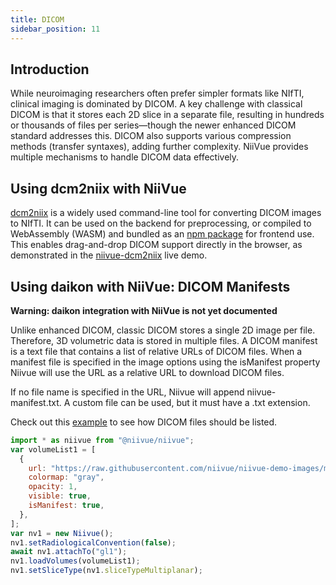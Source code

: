 ```yaml
---
title: DICOM
sidebar_position: 11
---
```


## Introduction

While neuroimaging researchers often prefer simpler formats like NIfTI, clinical imaging is dominated by DICOM. A key challenge with classical DICOM is that it stores each 2D slice in a separate file, resulting in hundreds or thousands of files per series—though the newer enhanced DICOM standard addresses this. DICOM also supports various compression methods (transfer syntaxes), adding further complexity. NiiVue provides multiple mechanisms to handle DICOM data effectively.

## Using dcm2niix with NiiVue

[dcm2niix](https://github.com/rordenlab/dcm2niix) is a widely used command-line tool for converting DICOM images to NIfTI. It can be used on the backend for preprocessing, or compiled to WebAssembly (WASM) and bundled as an [npm package](https://www.npmjs.com/package/@niivue/dcm2niix) for frontend use. This enables drag-and-drop DICOM support directly in the browser, as demonstrated in the [niivue-dcm2niix](https://github.com/niivue/niivue-dcm2niix) live demo.

## Using daikon with NiiVue: DICOM Manifests

**Warning: daikon integration with NiiVue is not yet documented**

Unlike enhanced DICOM, classic DICOM stores a single 2D image per file. Therefore, 3D volumetric data is stored in multiple files. A DICOM manifest is a text file that contains a list of relative URLs of DICOM files. When a manifest file is specified in the image options using the isManifest property Niivue will use the URL as a relative URL to download DICOM files.

If no file name is specified in the URL, Niivue will append niivue-manifest.txt. A custom file can be used, but it must have a .txt extension.

Check out this [example](https://github.com/niivue/niivue-demo-images/blob/main/dicom/niivue-manifest.txt) to see how DICOM files should be listed.

```javascript
import * as niivue from "@niivue/niivue";
var volumeList1 = [
  {
    url: "https://raw.githubusercontent.com/niivue/niivue-demo-images/main/dicom/niivue-manifest.txt",
    colormap: "gray",
    opacity: 1,
    visible: true,
    isManifest: true,
  },
];
var nv1 = new Niivue();
nv1.setRadiologicalConvention(false);
await nv1.attachTo("gl1");
nv1.loadVolumes(volumeList1);
nv1.setSliceType(nv1.sliceTypeMultiplanar);
```